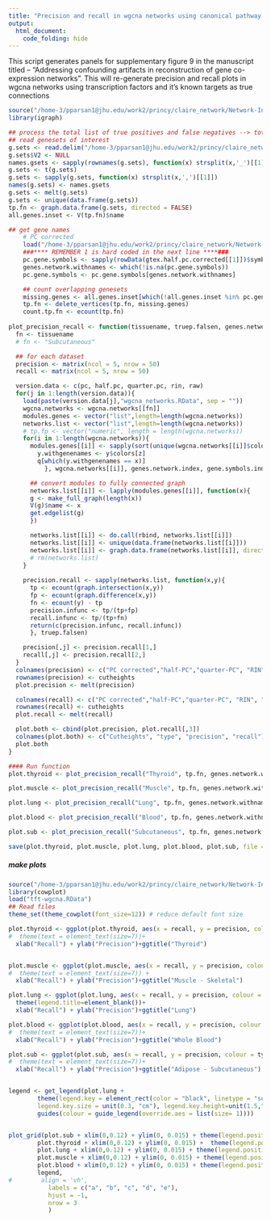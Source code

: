 ```yaml
---
title: "Precision and recall in wgcna networks using canonical pathway databases with transcription-factor-targets"
output:
  html_document:
    code_folding: hide
---
```



This script generates panels for supplementary figure 9 in the manuscript titled -- "Addressing confounding artifacts in reconstruction of gene co-expression networks".
This will re-generate precision and recall plots in wgcna networks using transcription factors and it's known targets as true connections

```r
source("/home-3/pparsan1@jhu.edu/work2/princy/claire_network/Network-Inference/gtex_networks/src/config")
library(igraph)

## process the total list of true positives and false negatives --> total gene-gene pairs from the genesets
## read genesets of interest
g.sets <- read.delim("/home-3/pparsan1@jhu.edu/work2/princy/claire_network/Network-Inference/gtex_networks/data/genesets/tft.txt", header = F, stringsAsFactors = F, row.names = 1)
g.sets$V2 <- NULL
names.gsets <- sapply(rownames(g.sets), function(x) strsplit(x,'_')[[1]][1])
g.sets <- t(g.sets)
g.sets <- sapply(g.sets, function(x) strsplit(x,',')[[1]])
names(g.sets) <- names.gsets
g.sets <- melt(g.sets)
g.sets <- unique(data.frame(g.sets))
tp.fn <- graph.data.frame(g.sets, directed = FALSE)
all.genes.inset <- V(tp.fn)$name

## get gene names
    # PC corrected
    load("/home-3/pparsan1@jhu.edu/work2/princy/claire_network/Network-Inference/gtex_networks/data/gtex_half_pc_corrected.Rdata")
    ###**** REMEMBER 1 is hard coded in the next line ****###
    pc.gene.symbols <- sapply(rowData(gtex.half.pc.corrected[[1]])$symbol, function(x) x[[1]][1])
    genes.network.withnames <- which(!is.na(pc.gene.symbols))
    pc.gene.symbols <- pc.gene.symbols[genes.network.withnames]

    ## count overlapping genesets
    missing.genes <- all.genes.inset[which(!all.genes.inset %in% pc.gene.symbols)]
    tp.fn <- delete_vertices(tp.fn, missing.genes)
    count.tp.fn <- ecount(tp.fn)
    
plot_precision_recall <- function(tissuename, truep.falsen, genes.network.index, gene.symbols.innetwork ){
  fn <- tissuename
  # fn <- "Subcutaneous"

  ## for each dataset
  precision <- matrix(ncol = 5, nrow = 50)
  recall <- matrix(ncol = 5, nrow = 50)

  version.data <- c(pc, half.pc, quarter.pc, rin, raw)
  for(j in 1:length(version.data)){
    load(paste(version.data[j],"wgcna_networks.RData", sep = ""))
    wgcna.networks <- wgcna.networks[[fn]]
    modules.genes <- vector("list",length=length(wgcna.networks))
    networks.list <- vector("list",length=length(wgcna.networks))
    # tp.fp <- vector("numeric", length = length(wgcna.networks))
    for(i in 1:length(wgcna.networks)){
      modules.genes[[i]] <- sapply(sort(unique(wgcna.networks[[i]]$colors))[-1], function(x,y,z,q){
        y.withgenenames <- y$colors[z]
        q[which(y.withgenenames == x)]
          }, wgcna.networks[[i]], genes.network.index, gene.symbols.innetwork)

      ## convert modules to fully connected graph
      networks.list[[i]] <- lapply(modules.genes[[i]], function(x){
      g <- make_full_graph(length(x))
      V(g)$name <- x
      get.edgelist(g)
      })

      networks.list[[i]] <- do.call(rbind, networks.list[[i]])
      networks.list[[i]] <- unique(data.frame(networks.list[[i]]))
      networks.list[[i]] <- graph.data.frame(networks.list[[i]], directed = FALSE)
      # rm(networks.list)
    }
    
    precision.recall <- sapply(networks.list, function(x,y){
      tp <- ecount(graph.intersection(x,y))
      fp <- ecount(graph.difference(x,y))
      fn <- ecount(y) - tp
      precision.infunc <- tp/(tp+fp)
      recall.infunc <- tp/(tp+fn)
      return(c(precision.infunc, recall.infunc))
      }, truep.falsen)

    precision[,j] <- precision.recall[1,]
    recall[,j] <- precision.recall[2,]
  }
  colnames(precision) <- c("PC corrected","half-PC","quarter-PC", "RIN", "uncorrected")
  rownames(precision) <- cutheights
  plot.precision <- melt(precision)

  colnames(recall) <- c("PC corrected","half-PC","quarter-PC", "RIN", "uncorrected")
  rownames(recall) <- cutheights
  plot.recall <- melt(recall)

  plot.both <- cbind(plot.precision, plot.recall[,3])
  colnames(plot.both) <- c("Cutheights", "type", "precision", "recall")
  plot.both
}

#### Run function
plot.thyroid <- plot_precision_recall("Thyroid", tp.fn, genes.network.withnames, pc.gene.symbols)

plot.muscle <- plot_precision_recall("Muscle", tp.fn, genes.network.withnames, pc.gene.symbols)

plot.lung <- plot_precision_recall("Lung", tp.fn, genes.network.withnames, pc.gene.symbols)

plot.blood <- plot_precision_recall("Blood", tp.fn, genes.network.withnames, pc.gene.symbols)

plot.sub <- plot_precision_recall("Subcutaneous", tp.fn, genes.network.withnames, pc.gene.symbols)

save(plot.thyroid, plot.muscle, plot.lung, plot.blood, plot.sub, file = "tft-wgcna.RData")
```

##### make plots 
```r
source("/home-3/pparsan1@jhu.edu/work2/princy/claire_network/Network-Inference/gtex_networks/src/config")
library(cowplot)
load("tft-wgcna.RData")
## Read files
theme_set(theme_cowplot(font_size=12)) # reduce default font size

plot.thyroid <- ggplot(plot.thyroid, aes(x = recall, y = precision, colour = type)) + geom_point(size = 0.3) + 
#  theme(text = element_text(size=7))+
  xlab("Recall") + ylab("Precision")+ggtitle("Thyroid")


plot.muscle <- ggplot(plot.muscle, aes(x = recall, y = precision, colour = type)) + geom_point(size = 0.3) + 
#  theme(text = element_text(size=7)) +
  xlab("Recall") + ylab("Precision")+ggtitle("Muscle - Skeletal")

plot.lung <- ggplot(plot.lung, aes(x = recall, y = precision, colour = type)) + geom_point(size = 0.3) + 
  theme(legend.title=element_blank())+
  xlab("Recall") + ylab("Precision")+ggtitle("Lung")

plot.blood <- ggplot(plot.blood, aes(x = recall, y = precision, colour = type)) + geom_point(size = 0.3) + 
#  theme(text = element_text(size=7))+
  xlab("Recall") + ylab("Precision")+ggtitle("Whole Blood")

plot.sub <- ggplot(plot.sub, aes(x = recall, y = precision, colour = type)) + geom_point(size = 0.3) + 
#  theme(text = element_text(size=7))+
  xlab("Recall") + ylab("Precision")+ggtitle("Adipose - Subcutaneous")


legend <- get_legend(plot.lung +
        theme(legend.key = element_rect(color = "black", linetype = "solid", size = 0.5),
        legend.key.size = unit(0.3, "cm"), legend.key.height=unit(1.5,"line")) + 
        guides(colour = guide_legend(override.aes = list(size= 1))))


plot_grid(plot.sub + xlim(0,0.12) + ylim(0, 0.015) + theme(legend.position="none"),
        plot.thyroid + xlim(0,0.12) + ylim(0, 0.015) +  theme(legend.position="none"),
        plot.lung + xlim(0,0.12) + ylim(0, 0.015) + theme(legend.position="none"),
        plot.muscle + xlim(0,0.12) + ylim(0, 0.015) + theme(legend.position="none"),
        plot.blood + xlim(0,0.12) + ylim(0, 0.015) + theme(legend.position="none"),
        legend,
#        align = 'vh',
           labels = c("a", "b", "c", "d", "e"),
           hjust = -1,
           nrow = 3
           )
```
